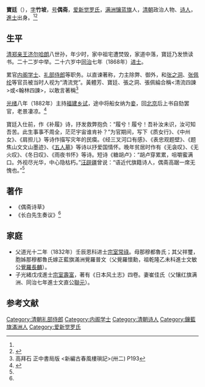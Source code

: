 {{Manchu name|[[爱新觉罗氏|爱新觉罗]]}}
'''寶廷'''（{{bd|1840年||1890年|catIdx=}}），[[表字|字]]'''竹坡'''，[[号|号]]'''偶斋'''，[[爱新觉罗氏|爱新觉罗氏]]，[[满洲镶蓝旗|满洲镶蓝旗]]人，[[清朝|清朝]]政治人物、[[诗人|诗人]]，[[進士|進士]]出身。<ref name=manzu/><ref name=bhs>{{Cite web |url=http://www.baohuasi.org/gnews/2013616/2013616285208.html |title=八大处：寺庙林立的一方净土，宝华寺，2013-06-16 |access-date=2015-01-04 |archive-date=2013-09-02 |archive-url=https://web.archive.org/web/20130902111606/http://www.baohuasi.org/gnews/2013616/2013616285208.html |dead-url=yes }}</ref>

==生平==
[[清|清]][[郑亲王|郑亲王]][[济尔哈朗|济尔哈朗]]八世孙，年少时，家中祖宅遭焚毁，家道中落，寶廷乃发愤读书。二十二岁中举。二十六岁中[[同治|同治]]七年（1868年）[[进士|进士]]。

累官[[内阁学士|内阁学士]]、[[礼部侍郎|礼部侍郎]]等职务。以直谏著称，力主除弊、御外，和[[张之洞|张之洞]]、[[张佩纶|张佩纶]]等官员被当时人视为“清流党”。黃體芳、寶廷、張之洞、張佩綸合稱<清流四諫>或<翰林四諫>，以敢言著稱<ref>高拜石 正中書局版 <新編古春風樓瑣記>(卅二) P193</ref>

[[光绪|光绪]]八年（1882年）主持[[福建|福建]][[乡试|乡试]]，途中将船女纳为[[妾|妾]]，回[[北京|北京]]后上书自劾罢官，老景凄凉。<ref name=manzu>{{Cite web |url=http://iel.cass.cn/expert.asp?newsid=3730&expertid=72&pagecount=5 |title=关纪新，满族作家文学史，中国少数民族文学数据库，2008-05-19 |access-date=2015-01-04 |archive-date=2016-03-23 |archive-url=https://web.archive.org/web/20160323165829/http://iel.cass.cn/expert.asp?newsid=3730&expertid=72&pagecount=5 |dead-url=no }}</ref>

寶廷入仕前，作《补履》诗，抒发救弊抱负：“履兮！履兮！吾补汝未识，汝可知吾苦。此生事事不周全，茫茫宇宙谁肯补？”为官期间，写下《质女行》、《中州女》、《肩担儿》等诗作描写灾年的民瘼。《经三叉河口有感》、《表忠观题壁》、《题焦山文文山墨迹》、《[[五人墓|五人墓]]》等诗以抒爱国情怀。晚年贫居时作有《无衾叹》、《无火叹》、《冬日叹》、《雨夜书怀》等诗。短诗《糖胡卢》：“胡卢穿累累，咀嚼蜜满口。外视尽光华，中心隐枯朽。”[[汪辟疆|汪辟疆]]曾说：“语近代旗籍诗人，偶斋高踞一席无愧也。”<ref name=manzu/>

==著作==
*《偶斋诗草》
*《长白先生奏议》<ref name=manzu/>

==家庭==
*父道光十二年（1832年）壬辰恩科进士[[宗室常祿|宗室常祿]]。母那穆都魯氏；其父祥璽，胞姊那穆都魯氏嫁正藍旗滿洲覺羅普文（父覺羅懷勳，祖乾隆乙未科進士文敏公[[覺羅長麟|覺羅長麟]]）。
*子光緒戊戌進士[[宗室壽富|宗室壽富]]，著有《日本风土志》四卷。妻崔佳氏（父镶红旗满洲、同治七年進士文直公[[聯元|聯元]]）。

==参考文献==
{{reflist}}

{{同治七年戊辰科殿試金榜}}

[[Category:清朝礼部侍郎|Category:清朝礼部侍郎]]
[[Category:内阁学士|Category:内阁学士]]
[[Category:清朝诗人|Category:清朝诗人]]
[[Category:鑲藍旗滿洲人|Category:鑲藍旗滿洲人]]
[[Category:爱新觉罗氏|Category:爱新觉罗氏]]
